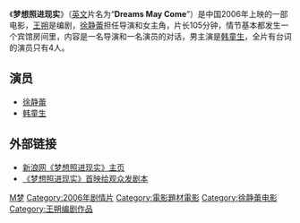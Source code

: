 《'''梦想照进现实'''》（[[英文|英文]]片名为“'''Dreams May Come'''”）是中国2006年上映的一部电影，[[王朔|王朔]]是编剧，[[徐静蕾|徐静蕾]]担任导演和女主角，片长105分钟，情节基本都发生一个宾馆房间里，内容是一名导演和一名演员的对话，男主演是[[韩童生|韩童生]]，全片有台词的演员只有4人。

== 演员 ==
*[[徐静蕾|徐静蕾]]
*[[韩童生|韩童生]]

==外部链接==
* [http://ent.sina.com.cn/f/m/dreams/index.shtml 新浪网《梦想照进现实》主页] {{Wayback|url=http://ent.sina.com.cn/f/m/dreams/index.shtml |date=20060705062601 }}
* [http://news.qq.com/a/20060627/000337.htm 《梦想照进现实》首映给观众发剧本]

{{Chinese film-stub}}

[[Category:2006年中国电影作品|M梦]]
[[Category:2006年剧情片|Category:2006年剧情片]]
[[Category:電影題材電影|Category:電影題材電影]]
[[Category:徐静蕾电影|Category:徐静蕾电影]]
[[Category:王朔编剧作品|Category:王朔编剧作品]]